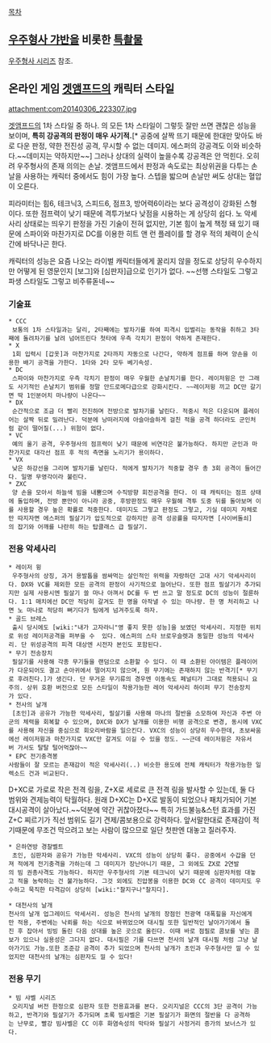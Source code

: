 [[목차]]

== [[우주형사 갸반]]을 비롯한 [[특촬물]] == 
[[우주형사 시리즈]] 참조.


== 온라인 게임 [[겟앰프드]]의 캐릭터 스타일 ==
attachment:com20140306_223307.jpg 

[[겟앰프드]]의 1차 스타일 중 하나. 의 모든 1차 스타일이 그렇듯 잘만 쓰면 괜찮은 성능을 보이며, '''특히 강공격의 판정이 매우 사기적.'''[* 공중에 살짝 뜨기 때문에 한대만 맞아도 바로 다운 판정, 약한 전진성 공격, 무시할 수 없는 데미지. 에스퍼의 강공격도 이와 비슷하다.~~데미지는 약하지만~~] 그러나 상대의 실력이 높을수록 강공격은 안 먹힌다. 오히려 우주형사의 존재 의의는 손날. 겟앰프드에서 판정과 속도로는 최상위권을 다투는 손날을 사용하는 캐릭터 중에서도 힘이 가장 높다. 스텝을 밟으며 손날만 써도 상대는 혈압이 오른다.

피라미터는 힘6, 테크닉3, 스피드6, 점프3, 방어력6이라는 보다 공격성이 강화된 스형이다. 또한 점프력이 낮기 때문에 격투가보다 낮점을 시용하는 게 상당히 쉽다. 노 악세사리 상태로는 띄우기 판정을 가진 기술이 전혀 없지만, 기본 힘이 높게 책정 돼 있기 때문에 스파이와 마찬가지로 DC를 이용한 히트 앤 런 플레이를 할 경우 적의 체력이 순식간에 바닥나곤 한다.

캐릭터의 성능은 요즘 나오는 라이벌 캐릭터들에게 꿀리지 않을 정도로 상당히 우수하지만 어떻게 된 영문인지 [보그]와 [심판자]급으로 인기가 없다. ~~선행 스타일도 그렇고 파생 스타일도 그렇고 비주류돋네~~

=== 기술표 ===
 * CCC 
  보통의 1차 스타일과는 달리, 2타째에는 발차기를 하여 피격시 입벌리는 동작을 취하고 3타째에 돌려차기를 날려 넘어뜨린다 첫타에 우측 각치기 판정이 약하게 존재한다.
 * X
  1회 입력시 [갑옷]과 마찬가지로 2타까지 자동으로 나간다, 약하게 점프를 하며 양손을 이용한 배기 공격을 가한다. 1타와 2타 모두 베기속성.
 * DC
  스파이와 마찬가지로 우측 각치기 판정이 매우 우월한 손날치기를 한다. 레이저윙은 안 그래도 사기적인 손날치기 범위를 정말 안드로메다급으로 강화시킨다. ~~레이저윙 끼고 DC만 갈기면 딱 1인분어치 마나량이 나온다~~
 * DX
  순간적으로 조금 더 빨리 전진하며 전방으로 발차기를 날린다. 적중시 적은 다운되며 플레이어는 살짝 뒤로 밀려난다. 덕분에 낭떠러지에 아슬아슬하게 걸친 적을 공격 하더라도 군인처럼 같이 떨어질(...) 위험이 없다.
 * VC
  예의 울기 공격, 우주형사의 점프력이 낮기 때문에 비연각은 불가능하다. 하지만 군인과 마찬가지로 대각선 점프 후 적의 측면을 노리기가 용이하다.
 * VX
  낮은 하강선을 그리며 발차기를 날린다. 적에게 발차기가 적중할 경우 총 3회 공격이 들어간다. 일명 무영각이라 불린다.
 * ZXC
  양 손을 모아서 하늘색 빔을 내뿜으며 수직방향 회전공격을 한다. 이 때 캐릭터는 점프 상태에 돌입하며, 전방 뿐만이 아니라 공중, 후방판정도 매우 우월해 격투 도중 뒤를 돌아보며 이를 사용할 경우 높은 확률로 적중한다. 데미지도 그렇고 판정도 그렇고, 기실 데미지 자체로만 따지자면 에스퍼의 필살기가 압도적으로 강하지만 공격 성공률을 따지자면 [사이버돌쇠]의 잡기와 어깨를 나란히 하는 탑클래스 급 필살기.

=== 전용 악세사리 ===
 * 레이저 윙
  우주형사의 상징, 과거 용발톱을 쌈싸먹는 살인적인 위력을 자랑하던 고대 사기 악세사리이다. DX와 VC를 제외한 모든 공격의 판정이 사기적으로 늘어난다. 또한 점프 필살기가 추가되지만 실제 사용시엔 필살기 쓸 마나 아껴서 DC를 두 번 쓰고 말 정도로 DC의 성능이 절륜하다. 1:1 매치에선 DC만 적당히 갈겨도 한 명을 아작낼 수 있는 마나량. 한 명 처리하고 나면 노 마나로 적당히 뻐기다가 팀에게 넘겨주도록 하자.
 * 골드 브레스
  출시 당시에도 [wiki:"내가 고자라니"영 좋지 못한 성능]을 보였던 악세사리. 지정한 위치로 위성 레이저공격을 퍼부을 수  있다. 에스퍼의 스타 브로우슬렛과 동일한 성능의 악세사리. 단 위성공격의 피격 대상엔 시전자 본인도 포함된다.
 * 무기 전송장치
  필살기를 사용해 각종 무기들을 랜덤으로 소환할 수 있다. 이 때 소환된 아이템은 플레이어가 다운되어도 결고 손아귀에서 떨어지지 않으며, 원 무기에는 존재하지 않는 반격기[* 무기로 후려친다.]가 생긴다. 단 무거운 무기류의 경우엔 이동속도 페널티가 그대로 적용되니 요주의. 상위 호환 버전으로 모든 스타일이 착용가능한 레어 악세사리 하이퍼 무기 전송장치가 있다.
 * 천사의 날개
  [초인]과 공유가 가능한 악세사리, 필살기를 사용해 마나의 절반을 소모하여 자신과 주변 아군의 체력을 회복할 수 있으며, DXC와 DX가 날개를 이용한 비행 공격으로 변경, 동시에 VXC를 사용해 자신을 중심으로 회오리바람을 일으킨다. VXC의 성능이 상당히 우수한데, 초보싸움에선 레이저윙과 마찬가지로 VXC만 갈겨도 이길 수 있을 정도. ~~근데 레이저윙은 자유서버 가서도 탈탈 털어먹잖아~~
 * EPC 전기충격봉
 사람들이 잘 모르는 존재감이 적은 악세사리(..) 비슷한 용도에 전체 캐릭터가 착용가능한 일렉소드 건과 비교된다.
D+XC로 가로로 작은 전격 링을, Z+X로 세로로 큰 전격 링을 발사할 수 있는데, 둘 다 범위와 견제능력이 탁월하다. 원래 D+XC는 D+X로 발동이 되었으나 패치가되어 기본 대시공격이 살아났다.~~덕분에 약간 귀찮아졌다~~
특히 가드불능&스턴 효과를 가진 Z+C 찌르기가 직선 범위도 길기 견제/콤보용으로 강력하다. 앞서말한대로 존재감이 적기때문에 무조건 막으려고 보는 사람이 많으므로 일단 첫판엔 대놓고 질러주자.

 * 은하연방 경찰벨트
  초인, 심판자와 공유가 가능한 악세사리. VXC의 성능이 상당히 좋다. 공중에서 수갑을 던져 적에게 전기충격을 가하는데 그 데미지가 장난아니기 때문, 그 외에도 ZX로 2연발의 빔 권총사격도 가능하다. 하지만 우주형사의 기본 테크닉이 낮기 때문에 심판자처럼 대놓고 적을 농락하는 건 불가능하다. 그것 외에도 진압봉을 이용한 DC와 CC 공격이 데미지도 우수하고 묵직한 타격감이 상당히 [wiki:"찰지구나"찰지다].

 * 대천사의 날개
 천사의 날개 업그레이드 악세서리. 성능은 천사의 날개의 장점인 전광역 대폭힐을 자신에게만 적용, 주변에는 낙뢰를 하는 식으로 바뀌었으며 대시필 또한 일반적인 날아가기에서 돌진 후 잡아서 빙빙 돌린 다음 상대를 높은 곳으로 올린다. 이때 바로 점필로 콤보를 넣는 콤보가 있으나 실용성은 그다지 없다. 대시필은 기를 다쓰면 천사의 날개 대시필 처럼 그냥 날아가기도 가능.또한 조준강 공격이 추가 되었으며 천사의 날개가 초인과 우주형사만 낄 수 있었지만 대천사의 날개는 심판자도 낄 수 있다!

=== 전용 무기 ===
 * 빔 샤벨 시리즈
  오리지널 버전 한정으로 심판자 또한 전용효과를 본다. 오리지널은 CCC의 3단 공격이 가능하고, 반격기와 필살기가 추가되며 초록 빔샤벨은 기본 필살기가 화면의 절반을 다 공격하는 난무로, 빨강 빔샤벨은 CC 이후 화염속성의 막타와 필살기 사정거리 증가의 보너스가 있다.
